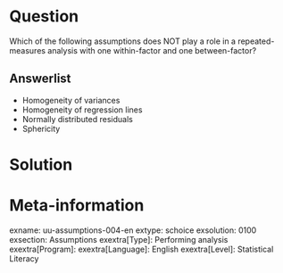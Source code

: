 Question
========
Which of the following assumptions does NOT play a role in a repeated-measures analysis with one within-factor and one between-factor?

Answerlist
----------
* Homogeneity of variances
* Homogeneity of regression lines
* Normally distributed residuals
* Sphericity


Solution
========

Meta-information
================
exname: uu-assumptions-004-en
extype: schoice
exsolution: 0100
exsection: Assumptions
exextra[Type]: Performing analysis
exextra[Program]: 
exextra[Language]: English
exextra[Level]: Statistical Literacy
